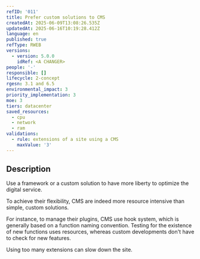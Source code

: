 ```yaml
---
refID: '011'
title: Prefer custom solutions to CMS
createdAt: 2025-06-09T13:08:26.535Z
updatedAt: 2025-06-16T10:19:28.412Z
language: en
published: true
refType: RWEB
versions:
  - version: 5.0.0
    idRef: <A CHANGER>
people: '-'
responsible: []
lifecycle: 2-concept
rgesn: 3.1 and 6.5
environmental_impact: 3
priority_implementation: 3
moe: 3
tiers: datacenter
saved_resources:
  - cpu
  - network
  - ram
validations:
  - rule: extensions of a site using a CMS
    maxValue: '3'
---
```


## Description

Use a framework or a custom solution to have more liberty to optimize the digital service.

To achieve their flexibility, CMS are indeed more resource intensive than simple, custom solutions.

For instance, to manage their plugins, CMS use hook system, which is generally based on a function naming convention. Testing for the existence of new functions uses resources, whereas custom developments don't have to check for new features.

Using too many extensions can slow down the site.
